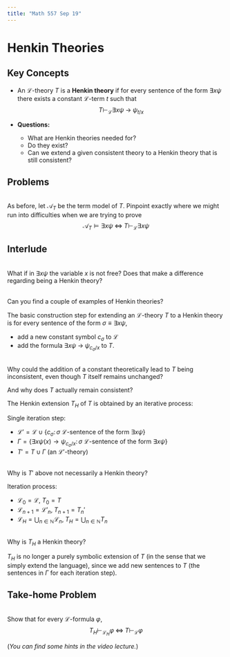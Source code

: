 ```yaml
---
title: "Math 557 Sep 19"
---
```


# Henkin Theories

## Key Concepts

- An $\mathcal{L}$-theory $T$ is a **Henkin theory** if for every sentence of the form $\exists x \psi$ there exists a constant $\mathcal{L}$-term $t$ such that 
$$
    T \vdash_{\mathcal{L}} \exists x \psi \; \to \; \psi_{t/x}
$$

- **Questions:**

    - What are Henkin theories needed for?
    - Do they exist? 
    - Can we extend a given consistent theory to a Henkin theory that is still consistent?



## Problems


:::{#exr-}
\
As before, let $\mathcal{A}_T$ be the term model of $T$. Pinpoint exactly where we might run into difficulties when we are trying to prove
$$
\mathcal{A}_T \models \exists x \psi \; \iff \; T \vdash_{\mathcal{L}} \exists x \psi
$$
:::

::: {#exr-}
## Interlude
\
What if in $\exists x \psi$ the variable $x$ is not free? Does that make a difference regarding being a Henkin theory?
:::


::: {#exr-}
\
Can you find a couple of examples of Henkin theories?
:::


The basic construction step for extending an $\mathcal{L}$-theory $T$ to a Henkin theory is for every sentence of the form $\sigma \equiv \exists x \psi$,

- add a new constant symbol $c_\sigma$ to $\mathcal{L}$
- add the formula $\exists x \psi \; \to \; \psi_{c_\sigma/x}$ to $T$.


::: {#exr-}
\
Why could the addition of a constant theoretically lead to $T$ being inconsistent, even though $T$ itself remains unchanged?

And why does $T$ actually remain consistent?
:::


The Henkin extension $T_H$ of $T$ is obtained by an iterative process:

Single iteration step:

- $\mathcal{L}' = \mathcal{L} \cup \{c_\sigma \colon \sigma \: \mathcal{L}\text{-sentence of the form } \exists x \psi \}$
- $\Gamma = \{ \exists x \psi(x) \to \psi_{c_\sigma/x} \colon \sigma \: \mathcal{L}\text{-sentence of the form } \exists x \psi \}$ 
- $T' = T \cup \Gamma$ (an $\mathcal{L}'$-theory)

::: {#exr-}
\
Why is $T'$ above not necessarily a Henkin theory?
:::


Iteration process:

- $\mathcal{L}_0 = \mathcal{L}, \; T_0 = T$
- $\mathcal{L}_{n+1} = \mathcal{L}'_n, \; T_{n+1} = T_n'$
- $\textstyle \mathcal{L}_H = \bigcup_{n \in \mathbb{N}} \mathcal{L}_n, \; T_H = \bigcup_{n \in \mathbb{N}} T_n$

::: {#exr-}
\
Why is $T_H$ a Henkin theory?
:::

$T_H$ is no longer a purely symbolic extension of $T$ (in the sense that we simply extend the language), since we add new sentences to $T$ (the sentences in $\Gamma$ for each iteration step).

::: {.callout-important}
## Take-home Problem
\
Show that for every $\mathcal{L}$-formula $\varphi$,
$$
T_H \vdash_{\mathcal{L}_H} \varphi \; \iff \; T \vdash_{\mathcal{L}} \varphi
$$

(*You can find some hints in the video lecture.*)
:::